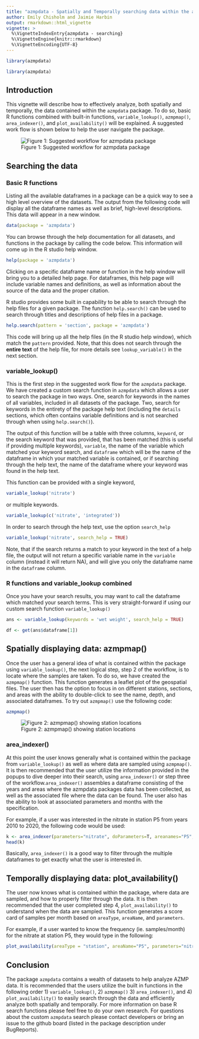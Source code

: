 ```yaml
---
title: "azmpdata - Spatially and Temporally searching data within the azmpdata package"
author: Emily Chisholm and Jaimie Harbin
output: rmarkdown::html_vignette
vignette: >
  %\VignetteIndexEntry{azmpdata - searching}
  %\VignetteEngine{knitr::rmarkdown}
  %\VignetteEncoding{UTF-8}
---
```

```r
library(azmpdata)
```

```r
library(azmpdata)
```

## Introduction

This vignette will describe how to effectively analyze, both spatially and temporally, the data contained within the `azmpdata` package. To do so, basic R functions combined with built-in functions, `variable_lookup()`, `azmpmap()`, `area_indexer()`, and `plot_availability()` will be explained. A suggested work flow is shown below to help the user navigate the package.

![Figure 1: Suggested workflow for azmpdata package](flowchart.png)


## Searching the data

### Basic R functions

Listing all the available dataframes in a package can be a quick way to see a high level overview of the datasets. The output from the following code will display all the dataframe names as well as brief, high-level descriptions. This data will appear in a new window.

```r

data(package = 'azmpdata')

```

You can browse through the help documentation for all datasets, and functions in the package by calling the code below. This information will come up in the R studio help window. 

```r

help(package = 'azmpdata')

```

Clicking on a specific dataframe name or function in the help window will bring you to a detailed help page. For dataframes, this help page will include variable names and definitions, as well as information about the source of the data and the proper citation.

R studio provides some built in capability to be able to search through the help files for a given package. The function `help.search()` can be used to search through titles and descriptions of help files in a package. 

```r

help.search(pattern = 'section', package = 'azmpdata')

```

This code will bring up all the help files (in the R studio help window), which match the `pattern` provided. Note, that this does not search through the __entire text__ of the help file, for more details see `lookup_variable()` in the next section.


### variable_lookup()

This is the first step in the suggested work flow for the `azmpdata` package. We have created a custom search function in `azmpdata` which allows a user to search the package in two ways. One, search for keywords in the names of all variables, included in all datasets of the package. Two, search for keywords in the entirety of the package help text (including the `details` sections, which often contains variable definitions and is not searched through when using `help.search()`).

The output of this function will be a table with three columns, `keyword`, or the search keyword that was provided, that has been matched (this is useful if providing multiple keywords), `variable`, the name of the variable which matched your keyword search, and `dataframe` which will be the name of the dataframe in which your matched variable is contained, or if searching through the help text, the name of the dataframe where your keyword was found in the help text. 

This function can be provided with a single keyword,

```r
variable_lookup('nitrate')
```

or multiple keywords.

```r
variable_lookup(c('nitrate', 'integrated'))
```

In order to search through the help text, use the option `search_help`

```r
variable_lookup('nitrate', search_help = TRUE)
```

Note, that if the search returns a match to your keyword in the text of a help file, the output will not return a specific variable name in the `variable` column (instead it will return NA), and will give you only the dataframe name in the `dataframe` column. 


### R functions and variable_lookup combined

Once you have your search results, you may want to call the dataframe which matched your search terms. This is very straight-forward if using our custom search function `variable_lookup()`

```r
ans <- variable_lookup(keywords = 'wet weight', search_help = TRUE)

df <- get(ans$dataframe[1])

```


## Spatially displaying data: azmpmap()

Once the user has a general idea of what is contained within the package using `variable_lookup()`, the next logical step, step 2 of the workflow, is to locate where the samples are taken. To do so, we have created the `azmpmap()` function. This function generates a leaflet plot of the geospatial files. The user then has the option to focus in on different stations, sections, and areas with the ability to double-click to see the name, depth, and associated dataframes. To try out `azmpmap()` use the following code:


```r
azmpmap()
```

![Figure 2: azmpmap() showing station locations](azmpmap.png)

### area_indexer()

At this point the user knows generally what is contained within the package from `variable_lookup()` as well as where data are sampled using `azmpmap()`. It is then recommended that the user utilize the information provided in the popups to dive deeper into their search, using `area_indexer()` or step three of the workflow.`area_indexer()` assembles a dataframe consisting of the years and areas where the azmpdata packages data has been collected, as well as the associated file where the data can be found. The user also has the ability to look at associated parameters and months with the specification.

For example, if a user was interested in the nitrate in station P5 from years 2010 to 2020, the following code would be used:

```r
k <- area_indexer(parameters="nitrate", doParameters=T, areanames="P5", years=c(2010:2020))
head(k)
```

Basically, `area_indexer()` is a good way to filter through the multiple dataframes to get exactly what the user is interested in.


## Temporally displaying data: plot_availability()

The user now knows what is contained within the package, where data are sampled, and how to properly filter through the data. It is then recommended that the user completed step 4, `plot_availability()` to understand when the data are sampled. This function generates a score card of samples per month based on `areaType`, `areaName`, and `parameters`.

For example, if a user wanted to know the frequency (ie. samples/month) for the nitrate at station P5, they would type in the following:

```r
plot_availability(areaType = "station", areaName="P5", parameters="nitrate")
```

## Conclusion

The package `azmpdata` contains a wealth of datasets to help analyze AZMP data. It is recommended that the users utilize the built in functions in the following order 1) `variable_lookup()`, 2) `azmpmap()` 3) `area_indexer()`, and 4) `plot_availability()` to easily search through the data and efficiently analyze both spatially and temporally. For more information on base R search functions please feel free to do your own research. For questions about the custom `azmpdata` search please contact developers or bring an issue to the github board (listed in the package description under BugReports). 



